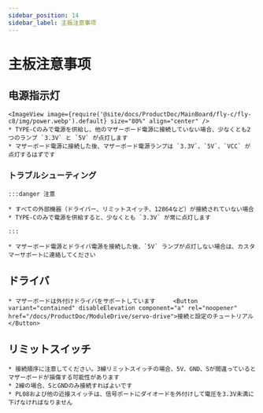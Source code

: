 ```yaml
---
sidebar_position: 14
sidebar_label: 主板注意事项
---
```


# 主板注意事项

## 电源指示灯
    <ImageView image={require('@site/docs/ProductDoc/MainBoard/fly-c/fly-c8/img/power.webp').default} size="80%" align="center" />
    * TYPE-Cのみで電源を供給し、他のマザーボード電源に接続していない場合、少なくとも2つのランプ `3.3V` と `5V` が点灯します
    * マザーボード電源に接続した後、マザーボード電源ランプは `3.3V`、`5V`、`VCC` が点灯するはずです

### トラブルシューティング

    :::danger 注意

    * すべての外部機器（ドライバー、リミットスイッチ、12864など）が接続されていない場合
    * TYPE-Cのみで電源を供給すると、少なくとも `3.3V` が常に点灯します

    :::

    * マザーボード電源とドライバ電源を接続した後、`5V` ランプが点灯しない場合は、カスタマーサポートに連絡してください

## ドライバ

    * マザーボードは外付けドライバをサポートしています     <Button variant="contained" disableElevation component="a" rel="noopener" href="/docs/ProductDoc/ModuleDrive/servo-drive">接続と設定のチュートリアル</Button>

## リミットスイッチ

    * 接続順序に注意してください。3線リミットスイッチの場合、5V、GND、Sが間違っているとマザーボードが損傷する可能性があります
    * 2線の場合、SとGNDのみ接続すればよいです
    * PL08および他の近接スイッチは、信号ポートにダイオードを外付けして電圧を3.3V未満に下げなければなりません
